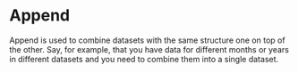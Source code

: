 # Append

Append is used to combine datasets with the same structure one on top of the other. Say, for example, that you have data for different months or years in different datasets and you need to combine them into a single dataset.